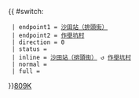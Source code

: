 {{ #switch: {{{format|}}}
  | endpoint1 = [[沙田站公共運輸交匯處|沙田站（排頭街）]]
  | endpoint2 = [[作壆坑村]]
  | direction = 0
  | status = 
  | inline = [[沙田站公共運輸交匯處|沙田站（排頭街）]] ↺ [[作壆坑村]]
  | normal =
  | full =
}}<noinclude>[[category:新界專線小巴路線模板|809K]]</noinclude>